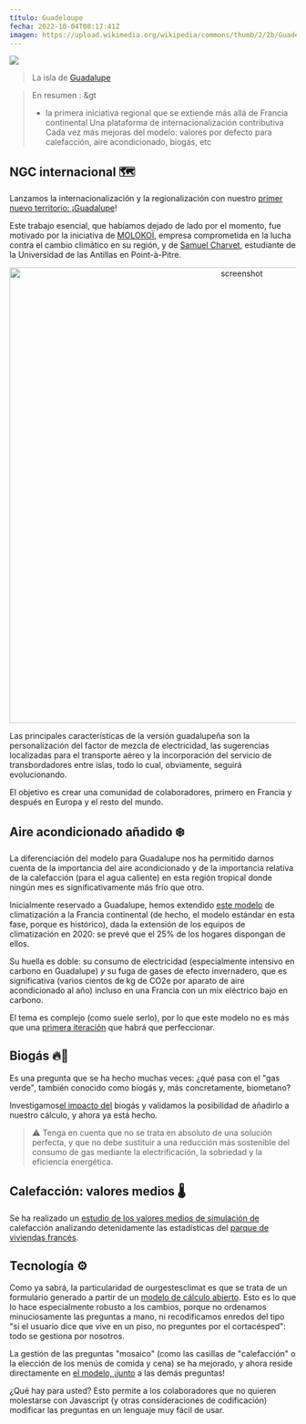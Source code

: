 ---
título: Guadeloupe
fecha: 2022-10-04T08:17:41Z
imagen: https://upload.wikimedia.org/wikipedia/commons/thumb/2/2b/Guadeloupe_from_ISS.jpg/640px-Guadeloupe_from_ISS.jpg?uselang=fr
---

![](https://upload.wikimedia.org/wikipedia/commons/thumb/2/2b/Guadeloupe_from_ISS.jpg/640px-Guadeloupe_from_ISS.jpg?uselang=fr)

> La isla de <a href="https://fr.wikipedia.org/wiki/Guadeloupe">Guadalupe</a>

> En resumen :
&gt
> - la primera iniciativa regional que se extiende más allá de Francia continental
> Una plataforma de internacionalización contributiva
> Cada vez más mejoras del modelo: valores por defecto para calefacción, aire acondicionado, biogás, etc

## NGC internacional 🗺️

Lanzamos la internacionalización y la regionalización con nuestro <a href="https://github.com/incubateur-ademe/nosgestesclimat-site/pull/626">primer nuevo territorio: ¡Guadalupe</a>!

Este trabajo esencial, que habíamos dejado de lado por el momento, fue motivado por la iniciativa de <a href="https://molokoi.com/">MOLOKOÏ</a>, empresa comprometida en la lucha contra el cambio climático en su región, y de <a href="https://gp.linkedin.com/in/samuel-charvet-830773223">Samuel Charvet</a>, estudiante de la Universidad de las Antillas en Point-à-Pitre.

<p align="center"><img width="800" alt="screenshot" src="https://nosgestesclimat.fr/images/releases/user-screenshot.png" /></p>

Las principales características de la versión guadalupeña son la personalización del factor de mezcla de electricidad, las sugerencias localizadas para el transporte aéreo y la incorporación del servicio de transbordadores entre islas, todo lo cual, obviamente, seguirá evolucionando.

El objetivo es crear una comunidad de colaboradores, primero en Francia y después en Europa y el resto del mundo.

## Aire acondicionado añadido ❄️

La diferenciación del modelo para Guadalupe nos ha permitido darnos cuenta de la importancia del aire acondicionado y de la importancia relativa de la calefacción (para el agua caliente) en esta región tropical donde ningún mes es significativamente más frío que otro.

Inicialmente reservado a Guadalupe, hemos extendido <a href="https://nosgestesclimat.fr/documentation/logement/climatisation">este modelo</a> de climatización a la Francia continental (de hecho, el modelo estándar en esta fase, porque es histórico), dada la extensión de los equipos de climatización en 2020: se prevé que el 25% de los hogares dispongan de ellos.

Su huella es doble: su consumo de electricidad (especialmente intensivo en carbono en Guadalupe) _y_ su fuga de gases de efecto invernadero, que es significativa (varios cientos de kg de CO2e por aparato de aire acondicionado al año) incluso en una Francia con un mix eléctrico bajo en carbono.

El tema es complejo (como suele serlo), por lo que este modelo no es más que una <a href="https://github.com/incubateur-ademe/nosgestesclimat/pull/1488">primera iteración</a> que habrá que perfeccionar.

## Biogás 🔥🌱

Es una pregunta que se ha hecho muchas veces: ¿qué pasa con el "gas verde", también conocido como biogás y, más concretamente, biometano?

Investigamos<a href="https://nosgestesclimat.fr/documentation/logement/gaz/biogaz">el impacto del</a> biogás y validamos la posibilidad de añadirlo a nuestro cálculo, y ahora ya está hecho.

> ⚠️ Tenga en cuenta que no se trata en absoluto de una solución perfecta, y que no debe sustituir a una reducción más sostenible del consumo de gas mediante la electrificación, la sobriedad y la eficiencia energética.

## Calefacción: valores medios 🌡️

Se ha realizado un <a href="https://github.com/incubateur-ademe/nosgestesclimat/pull/1433">estudio de los valores medios de simulación de</a> calefacción analizando detenidamente las estadísticas del <a href="https://nosgestesclimat.fr/documentation/parc-français">parque de viviendas francés</a>.

## Tecnología ⚙️

Como ya sabrá, la particularidad de ourgestesclimat es que se trata de un formulario generado a partir de un <a href="https://nosgestesclimat.fr/documentation">modelo de cálculo abierto</a>. Esto es lo que lo hace especialmente robusto a los cambios, porque no ordenamos minuciosamente las preguntas a mano, ni recodificamos enredos del tipo "si el usuario dice que vive en un piso, no preguntes por el cortacésped": todo se gestiona por nosotros.

La gestión de las preguntas "mosaico" (como las casillas de "calefacción" o la elección de los menús de comida y cena) se ha mejorado, y ahora reside directamente en <a href="https://github.com/incubateur-ademe/nosgestesclimat-site/blob/master/docs/mosaic.md">el modelo, ¡junto</a> a las demás preguntas!

¿Qué hay para usted? Esto permite a los colaboradores que no quieren molestarse con Javascript (y otras consideraciones de codificación) modificar las preguntas en un lenguaje muy fácil de usar.
